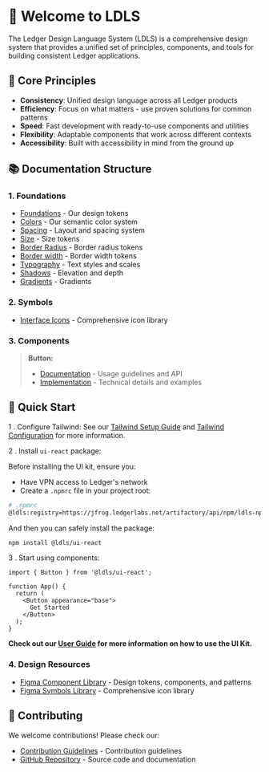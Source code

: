 
<Meta title="Getting Started/Introduction" />

# 👋 Welcome to LDLS

The Ledger Design Language System (LDLS) is a comprehensive design system that provides a unified set of principles, components, and tools for building consistent Ledger applications.

## 🎯 Core Principles

- **Consistency**: Unified design language across all Ledger products
- **Efficiency**: Focus on what matters - use proven solutions for common patterns
- **Speed**: Fast development with ready-to-use components and utilities
- **Flexibility**: Adaptable components that work across different contexts
- **Accessibility**: Built with accessibility in mind from the ground up

## 📚 Documentation Structure

### 1. Foundations

- [Foundations](/docs/foundations-docs--docs) - Our design tokens
- [Colors](/docs/foundations-colors--docs) - Our semantic color system
- [Spacing](/docs/foundations-dimensions-spacing--docs) - Layout and spacing system
- [Size](/docs/foundations-dimensions-size--docs) - Size tokens
- [Border Radius](/docs/foundations-border-radius--docs) - Border radius tokens
- [Border width](/docs/foundations-border-width--docs) - Border width tokens
- [Typography](/story/foundations-styles-typography--typography) - Text styles and scales
- [Shadows](/story/foundations-styles-shadows--shadows) - Elevation and depth
- [Gradients](/story/foundations-styles-gradients--gradients) - Gradients

### 2. Symbols

- [Interface Icons](/docs/symbols-interface-icons-docs--docs) - Comprehensive icon library

### 3. Components

> **Button:**
>
> - [Documentation](/docs/components-button-react--docs) - Usage guidelines and API
> - [Implementation](/docs/components-button-implementation--docs) - Technical details and examples

## 🚀 Quick Start

1 . Configure Tailwind:
See our [Tailwind Setup Guide](/docs/tailwind-setup-guide--docs) and [Tailwind Configuration](/docs/tailwind-configuration--docs) for more information.

2 . Install `ui-react` package:

Before installing the UI kit, ensure you:

- Have VPN access to Ledger's network
- Create a `.npmrc` file in your project root:

```bash
# .npmrc
@ldls:registry=https://jfrog.ledgerlabs.net/artifactory/api/npm/ldls-npm-prod-public/
```

And then you can safely install the package:

```bash
npm install @ldls/ui-react
```

3 . Start using components:

```tsx
import { Button } from '@ldls/ui-react';

function App() {
  return (
    <Button appearance="base">
      Get Started
    </Button>
  );
}
```

**Check out our [User Guide](https://github.com/LedgerHQ/ldls/blob/main/USER_GUIDE.md) for more information on how to use the UI Kit.**

### 4. Design Resources

- [Figma Component Library](https://www.figma.com/design/JxaLVMTWirCpU0rsbZ30k7/2.-Components-Library?m=dev) - Design tokens, components, and patterns
- [Figma Symbols Library](https://www.figma.com/design/zSkvGGiqcnhywp2l3HTHxA/1.Symbol-Library?node-id=0-1&p=f&m=dev) - Comprehensive icon library

## 🤝 Contributing

We welcome contributions! Please check our:

- [Contribution Guidelines](https://github.com/LedgerHQ/ldls/blob/main/CONTRIBUTING.md) - Contribution guidelines
- [GitHub Repository](https://github.com/LedgerHQ/ldls) - Source code and documentation
